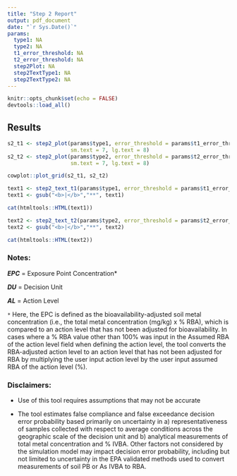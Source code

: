 ```yaml
---
title: "Step 2 Report"
output: pdf_document
date: "`r Sys.Date()`"
params:
  type1: NA
  type2: NA
  t1_error_threshold: NA
  t2_error_threshold: NA
  step2Plot: NA
  step2TextType1: NA
  step2TextType2: NA
---
```


```r
knitr::opts_chunk$set(echo = FALSE)
devtools::load_all()
```

## Results

```r

s2_t1 <- step2_plot(params$type1, error_threshold = params$t1_error_threshold, 
                    sm.text = 7, lg.text = 8)
s2_t2 <- step2_plot(params$type2, error_threshold = params$t2_error_threshold, 
                    sm.text = 7, lg.text = 8)

cowplot::plot_grid(s2_t1, s2_t2)

```

```r

text1 <- step2_text_t1(params$type1, error_threshold = params$t1_error_threshold)
text1 <- gsub("<b>|</b>","**", text1)

cat(htmltools::HTML(text1))

```

```r

text2 <- step2_text_t2(params$type2, error_threshold = params$t2_error_threshold)
text2 <- gsub("<b>|</b>","**", text2)

cat(htmltools::HTML(text2))

```

### Notes:

***EPC*** = Exposure Point Concentration*

***DU*** = Decision Unit

***AL*** = Action Level
  
`*` Here, the EPC is defined as the bioavailability-adjusted soil metal concentration (i.e., the total metal concentration (mg/kg) x % RBA), which is compared to an action level that has not been adjusted for bioavailability. In cases where a % RBA value other than 100% was input in the Assumed RBA of the action level field when defining the action level, the tool converts the RBA-adjusted action level to an action level that has not been adjusted for RBA by multiplying the user input action level by the user input assumed RBA of the action level (%).

### Disclaimers:

* Use of this tool requires assumptions that may not be accurate

* The tool estimates false compliance and false exceedance decision error probability based primarily on uncertainty in a) representativeness of samples collected with respect to average conditions across the geographic scale of the decision unit and b) analytical measurements of total metal concentration and % IVBA. Other factors not considered by the simulation model may impact decision error probability, including but not limited to uncertainty in the EPA validated methods used to convert measurements of soil PB or As IVBA to RBA.
